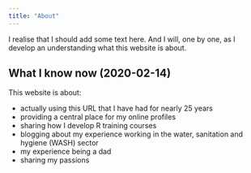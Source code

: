 ```yaml
---
title: "About"
---
```

<script async defer data-domain="lse.de" src="https://plausible.io/js/plausible.js"></script>

I realise that I should add some text here. And I will, one by one, as I develop an understanding what this website is about.

## What I know now (2020-02-14)

This website is about:

- actually using this URL that I have had for nearly 25 years
- providing a central place for my online profiles
- sharing how I develop R training courses
- blogging about my experience working in the water, sanitation and hygiene (WASH) sector
- my experience being a dad
- sharing my passions




